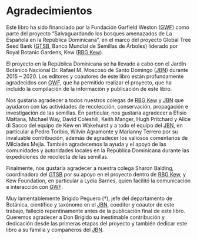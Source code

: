 # Agradecimientos {.unnumbered}

Este libro ha sido financiado por la Fundación Garfield Weston (<abbr title="Fundación Garfield Weston">GWF</abbr>) como parte del proyecto "Salvaguardando los bosques amenazados de La Española en la República Dominicana", en el marco del proyecto Global Tree Seed Bank (<abbr title="Global Tree Seed Bank, Banco Mundial de Semillas de Árboles">GTSB</abbr>, Banco Mundial de Semillas de Árboles) liderado por Royal Botanic Gardens, Kew (<abbr title="Royal Botanic Gardens Kew (Jardínes Botánicos Reales de Kew)">RBG Kew</abbr>).

El proyecto en la República Dominicana se ha llevado a cabo con el Jardín Botánico Nacional Dr. Rafael M. Moscoso de Santo Domingo (<abbr title="Jardín Botánico Nacional">JBN</abbr>) durante 2015 -- 2020. Los editores y coautores de este libro están profundamente agradecidos con <abbr title="Fundación Garfield Weston">GWF</abbr>, que ha permitido realizar el proyecto, que ha incluido la compilación de la información y publicación de este libro.

Nos gustaría agradecer a todos nuestros colegas de <abbr title="Royal Botanic Gardens Kew (Jardínes Botánicos Reales de Kew)">RBG Kew</abbr> y <abbr title="Jardín Botánico Nacional">JBN</abbr> que ayudaron con las actividades de recolección, conservación, propagación e investigación de las semillas. En particular, nos gustaría agradecer a Efisio Mattana, Michael Way, David Coleshill, Keith Manger, Hugh Pritchard y Alice di Sacco del equipo de Kew en Wakehurst y a todo el equipo del <abbr title="Jardín Botánico Nacional">JBN</abbr>, en particular a Pedro Toribio, Wilvin Agramonte y Marianny Terrero por su invaluable contribución, además de agradecer los valiosos comentarios de Milciades Mejía. También agradecemos la ayuda y el apoyo de las comunidades y autoridades locales en la República Dominicana durante las expediciones de recolecta de las semillas.

Finalmente, nos gustaría agradecer a nuestra colega Sharon Balding, coordinadora del <abbr title="Global Tree Seed Bank, Banco Mundial de Semillas de Árboles">GTSB</abbr> por su apoyo en el proyecto dentro de <abbr title="Royal Botanic Gardens Kew (Jardínes Botánicos Reales de Kew)">RBG Kew</abbr>, y Kew Foundation, en particular a Lydia Barnes, quien facilitó la comunicación e interacción con <abbr title="Fundación Garfield Weston">GWF</abbr>.

Muy lamentablemente Brígido Peguero (†), jefe del departamento de Botánica, científico y taxónomo en el <abbr title="Jardín Botánico Nacional">JBN</abbr>, coeditor y coautor de este trabajo, falleció repentinamente antes de la publicación final de este libro. Queremos agradecer a Don Brígido su inestimable contribución y dedicación desde las primeras etapas del proyecto y también dedicar este libro a su familia y compañeros del <abbr title="Jardín Botánico Nacional">JBN</abbr>.
